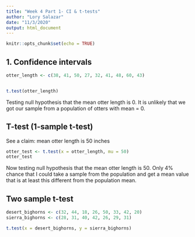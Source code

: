 ```yaml
---
title: "Week 4 Part 1- CI & t-tests"
author: "Lory Salazar"
date: "11/3/2020"
output: html_document
---
```


```r
knitr::opts_chunk$set(echo = TRUE)
```

## 1. Confidence intervals

```r
otter_length <- c(38, 41, 50, 27, 32, 41, 48, 60, 43)


t.test(otter_length)
```
Testing null hypothesis that the mean otter length is 0. It is unlikely that we got our sample from a population of otters with mean = 0.

## T-test (1-sample t-test)

See a claim: mean otter length is 50 inches


```r
otter_test <- t.test(x = otter_length, mu = 50)
otter_test
```
Now testing null hypothesis that the mean otter length is 50.
Only 4% chance that I could take a sample from the population and get a mean value that is at least this different from the population mean.


## Two sample t-test

```r
desert_bighorns <- c(32, 44, 18, 26, 50, 33, 42, 20)
sierra_bighorns <- c(28, 31, 40, 42, 26, 29, 31)

t.test(x = desert_bighorns, y = sierra_bighorns)
```


